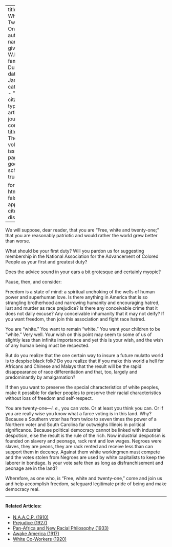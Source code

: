 
---
title: 'Free, White and Twenty One'
author:
  - name:
      given: W.E.B.
      family: Du Bois
date: Jan. 1914
categories: 
  - ""
citation: 
  type: article-journal
  container-title: The Crisis
  volume: 7
  issue: 3
  page: 134
google-scholar: true

format:
  html:
    toc: false
    appendix-cite-as: display
---



We will suppose, dear reader, that you are "Free, white and twenty-one;" that you are reasonably patriotic and would rather the world grew
better than worse.

What should be your first duty? Will you pardon us for suggesting
membership in the National Association for the Advancement of Colored
People as your first and greatest duty?

Does the advice sound in your ears a bit grotesque and certainly myopic?

Pause, then, and consider:

Freedom is a state of mind: a spiritual unchoking of the wells of human power and superhuman love. Is
there anything in America that is so strangling brotherhood and
narrowing humanity and encouraging hatred, lust and murder as race
prejudice? Is there any conceivable crime that it does not daily excuse?
Any conceivable inhumanity that it may not deify? If you want freedom,
then join this association and fight race hatred.

You are "white." You want to remain "white." You want your children to
be "white." Very well. Your wish on this point may seem to some of us of
slightly less than infinite importance and yet this is your wish, and
the wish of any human being must be respected.

But do you realize that the one certain way to insure a future mulatto
world is to despise black folk? Do you realize that if you make this
world a hell for Africans and Chinese and Malays that
the result will be the rapid disappearance of race differentiation and
that, too, largely and predominantly by amalgamation?

If then you want to preserve the special characteristics of white
peoples, make it possible for darker peoples to preserve their racial
characteristics without loss of freedom and self-respect.

You are twenty-one---*i. e.,* you can vote. Or at least you think you
can. Or if you are really wise you know what a farce voting is in this
land. Why? Because a Southern voter has from twice to seven times the
power of a Northern voter and South Carolina far outweighs Illinois in
political significance. Because political democracy cannot be linked
with industrial despotism, else the result is the rule of the rich.
Now industrial despotism is founded on slavery and peonage, rack rent
and low wages. Negroes were slaves, they are peons, they are rack rented
and receive less than can support them in decency. Against them white
workingmen must compete and the votes stolen from Negroes are used by
white capitalists to keep the laborer in bondage. Is your vote safe then
as long as disfranchisement and peonage are in the land?

Wherefore, as one who, is "Free, white and twenty-one," come and join us
and help accomplish freedom, safeguard legitimate pride of being and
make democracy real.

<!-- Similar articles start here -->

<hr>
#### Related Articles:

* [N.A.A.C.P. (1910)](/Volumes/01/02/NAACP.html)
* [Prejudice (1927)](/Volumes/34/09/prejudice.html)
* [Pan-Africa and New Racial Philosophy (1933)](/Volumes/40/11/panafrica_and_new_racial_philosophy.html)
* [Awake America (1917)](/Volumes/14/05/awake_america.html)
* [White Co-Workers (1920)](/Volumes/20/01/white_coworkers.html)

<!-- Similar articles end here -->